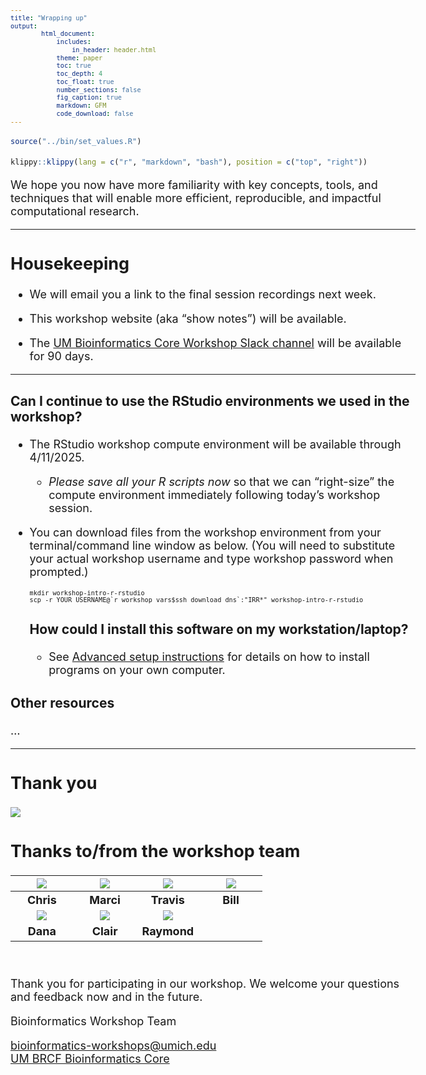 ```yaml
---
title: "Wrapping up"
output:
        html_document:
            includes:
                in_header: header.html
            theme: paper
            toc: true
            toc_depth: 4
            toc_float: true
            number_sections: false
            fig_caption: true
            markdown: GFM
            code_download: false
---
```


<style type="text/css">

body, td {
   font-size: 18px;
}
code.r{
  font-size: 12px;
}
pre {
  font-size: 12px
}

</style>

```r
source("../bin/set_values.R")
```

```r
klippy::klippy(lang = c("r", "markdown", "bash"), position = c("top", "right"))
```

We hope you now have more familiarity with key concepts, tools, and techniques
that will enable more efficient, reproducible, and impactful computational research.

---

## Housekeeping

- We will email you a link to the final session recordings next week.

- This workshop website (aka "show notes") will be available.

- The [UM Bioinformatics Core Workshop Slack channel](https://umbioinfcoreworkshops.slack.com){target="_blank"} 
  will be available for 90 days.

---

### Can I continue to use the RStudio environments we used in the workshop?
- The RStudio workshop compute environment will be available through 4/11/2025.
  - _Please save all your R scripts now_ so that we can "right-size" the compute environment immediately following today's workshop session.
- You can download files from the workshop environment from your terminal/command line window as below.
  (You will need to substitute your actual workshop username and type workshop password when prompted.)
  ```
  mkdir workshop-intro-r-rstudio
  scp -r YOUR_USERNAME@`r workshop_vars$ssh_download_dns`:"IRR*" workshop-intro-r-rstudio
  ```
### How could I install this software on my workstation/laptop?
  - See [Advanced setup instructions](workshop_setup/setup_instructions_advanced.html){target="_blank"}
    for details on how to install programs on your own computer.

### Other resources

...


---

## Thank you

![](images/workshop-intro/sponsor_logos.png)

## Thanks to/from the workshop team

| ![](images/headshots/headshot_cgates.jpg) | ![](images/headshots/headshot_mbradenb.jpg) | ![](images/headshots/headshot_trsaari.jpg) |  ![](images/headshots/headshot_wld.jpg) |
|:-:|:-:|:-:|:-:|
| **Chris** | **Marci** | **Travis** | **Bill** |
| ![](images/headshots/headshot_damki.jpg) | ![](images/headshots/headshot_clairis.jpg) | ![](images/headshots/headshot_rcavalca.jpg) |
| **Dana** | **Clair** | **Raymond** | 

<br/>

Thank you for participating in our workshop. We welcome your questions and
feedback now and in the future.

Bioinformatics Workshop Team

[bioinformatics-workshops@umich.edu](mailto:bioinformatics-workshops@umich.edu) <br/>
[UM BRCF Bioinformatics Core](https://medresearch.umich.edu/office-research/about-office-research/biomedical-research-core-facilities/bioinformatics-core){target="_blank"}
